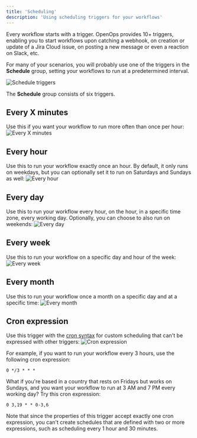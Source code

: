 ```yaml
---
title: 'Scheduling'
description: 'Using scheduling triggers for your workflows'
---
```


Every workflow starts with a trigger. OpenOps provides 10+ triggers, enabling you to start workflows upon catching a webhook, on creation or update of a Jira Cloud issue, on posting a new message or even a reaction on Slack, etc.

For many of your scenarios, you will probably use one of the triggers in the **Schedule** group, setting your workflows to run at a predetermined interval.

![Schedule triggers](/images/scheduling-triggers.png)

The **Schedule** group consists of six triggers.

## Every X minutes
Use this if you want your workflow to run more often than once per hour:
![Every X minutes](/images/scheduling-every-x-minutes.png)

## Every hour
Use this to run your workflow exactly once an hour. By default, it only runs on weekdays, but you can optionally set it to run on Saturdays and Sundays as well:
![Every hour](/images/scheduling-every-hour.png)

## Every day
Use this to run your workflow every hour, on the hour, in a specific time zone, every working day. Optionally, you can choose to also run on weekends:
![Every day](/images/scheduling-every-day.png)

## Every week
Use this to run your workflow on a specific day and hour of the week:
![Every week](/images/scheduling-every-week.png)

## Every month
Use this to run your workflow once a month on a specific day and at a specific time:
![Every month](/images/scheduling-every-month.png)

## Cron expression
Use this trigger with the [cron syntax](https://www.baeldung.com/cron-expressions) for custom scheduling that can't be expressed with other triggers:
![Cron expression](/images/scheduling-cron.png)

For example, if you want to run your workflow every 3 hours, use the following cron expression:
```cronexp
0 */3 * * *
```

What if you're based in a country that rests on Fridays but works on Sundays, and you want your workflow to run at 3 AM and 7 PM every working day? Try this cron expression:

```cronexp
0 3,19 * * 0-3,6
```

Note that since the properties of this trigger accept exactly one cron expression, you can't create schedules that are defined with two or more expressions, such as scheduling every 1 hour and 30 minutes.
